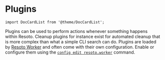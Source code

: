 # Plugins

```mdx-code-block
import DocCardList from '@theme/DocCardList';
```

Plugins can be used to perform actions whenever something happens within Resoto. Cleanup plugins for instance exist for automated cleanup that is more complex than what a simple CLI search can do. Plugins are loaded by [Resoto Worker](../worker.mdx) and often come with their own configuration. Enable or configure them using the [`config edit resoto.worker`](../../../reference/cli/setup-commands/config/edit.mdx) command.

<DocCardList />
